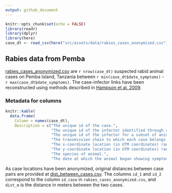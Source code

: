 ```yaml
---
output: github_document
---
```


<!-- readme.md is generated from README.Rmd. Please edit that file -->

```r
knitr::opts_chunk$set(echo = FALSE)
library(readr)
library(dplyr)
library(here)
case_dt <- read_csv(here("src/assets/data/rabies_cases_anonymized.csv"))
```

## Rabies data from Pemba

[rabies_cases_anonymized.csv](src/assets/data/rabes_cases_anonymized.csv) are `r nrow(case_dt)` suspected rabid animal cases on Pemba Island, Tanzania between `r min(case_dt$date_symptoms)` - `r max(case_dt$date_symptoms)`. The case-infector links have been reconstructed using methods described in 
[Hampson et al. 2009](https://journals.plos.org/plosbiology/article?id=10.1371/journal.pbio.1000053).

### Metadata for columns
```r
knitr::kable(
  data.frame(
    Column = names(case_dt), 
    Description = c("The unique id of the case.", 
                    "The unique id of the infector identified through a combination of contact tracing and transmission tree reconstruction.", 
                    "The unique id of the infector for a subset of animals for which contact tracing data is available.", 
                    "The transmission chain to which each case belongs to.", 
                    "The x-coordinate location (in UTM coordinates) randomly jittered by 500 - 1000 meters to preserve anonymity.", 
                    "The y-coordinate location (in UTM coordinates) randomly jittered by 500 - 1000 meters to preserve anonymity.", 
                    "The species of animal.", 
                    "The date at which the animal began showing symptoms.")))
```

As case locations have been anonymized, original distances between case pairs are provided at [dist_between_cases.csv](src/assets/data/dist_between_cases.csv). The columns `id_1` and `id_2` correspond to the column `id_case` in `rabies_cases_anonymized.csv`, and `dist_m` is the distance in meters between the two cases. 
